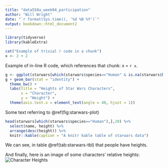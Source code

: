 ```yaml
---
title: "data558a_week04_participation"
author: "Will Wright"
date: "`r format(Sys.time(), '%d %B %Y')`"
output: bookdown::html_document2
---
```


```r
library(tidyverse)
library(kableExtra)
```

```r
cat("Example of trivial r code in a chunk")
x <- 2 + 2
```

Example of in-line R code, which references that chunk: x = `r x`.  

```r
g <- ggplot(starwars[which(starwars$species=="Human" & is.na(starwars$height)==FALSE),], aes(x = reorder(factor(name), -height), y = height))
g + geom_bar(stat = "identity") +
  theme_bw() +
  labs(title = "Heights of Star Wars Characters",
       x = "Character",
       y = "Height") +
  theme(axis.text.x = element_text(angle = 40, hjust = 1))
```

Some text referring to \@ref(fig:starwars-plot)

```r
head(starwars[which(starwars$species=="Human"),],20) %>%
  select(name, height) %>%
  arrange(desc(height)) %>%
  knitr::kable(caption = "A knitr kable table of starwars data")
```
  
We can see, in table \@ref(tab:starwars-tbl) that people have heights.  

And finally, here is an image of some characters' relative heights:  
![Character Heights](star_wars_heights.png)

